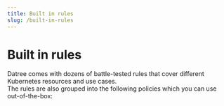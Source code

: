 ```yaml
---
title: Built in rules
slug: /built-in-rules
---
```




# Built in rules

Datree comes with dozens of battle-tested rules that cover different Kubernetes resources and use cases.  
The rules are also grouped into the following policies which you can use out-of-the-box:

<Grid container spacing={1.5}>
    <Grid item>
        <PolicyCard title="Default" subtitle="A robust initial policy, enforcing a wide variety of best practices" link="/built-in-rules/rules/#Default" image="/img/built-in-rules/default.png" />
    </Grid>
    <Grid item>
        <PolicyCard title="Starter" subtitle="Datree's recommended starting policy for your cluster" link="/built-in-rules/rules/#Starter" image="/img/built-in-rules/starter.png" />
    </Grid>
    <Grid item>
        <PolicyCard title="Argo" subtitle="Best practices for the popular ArgoCD, as well as Rollouts and Workflows" link="/built-in-rules/rules/#Argo" image="/img/built-in-rules/argo.png" />
    </Grid>
     <Grid item>
        <PolicyCard title="cdk8s" subtitle="A more lenient policy, intended for use as a validator for AWS's framework" link="/built-in-rules/rules/#cdk8s" image="/img/built-in-rules/cdk8s.png" />
    </Grid>
     <Grid item>
        <PolicyCard title="Strict" subtitle="A harsh policy that is comprised of all available rules" link="/built-in-rules/rules/#Strict" image="/img/built-in-rules/strict.png" />
    </Grid>
    <Grid item>
        <PolicyCard title="NSA" subtitle="A security-focused policy enforcing the NSA hardening guide for Kubernetes" link="/built-in-rules/rules/#NSA" image="/img/built-in-rules/nsa.png" />
    </Grid>
    <Grid item>
        <PolicyCard title="Secrets" subtitle="Detect a variety of passwords and other sensitive data in your manifests" link="/built-in-rules/rules/#Secrets" image="/img/built-in-rules/secrets.png" />
    </Grid>
</Grid>
